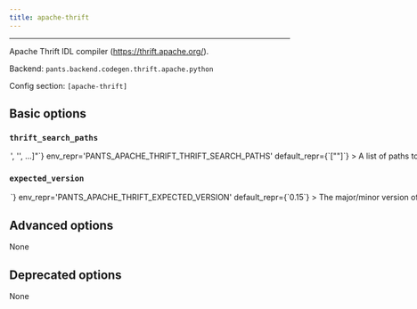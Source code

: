 ```yaml
---
title: apache-thrift
---
```



---

Apache Thrift IDL compiler (https://thrift.apache.org/).

Backend: <span className="color--primary">`pants.backend.codegen.thrift.apache.python`</span>

Config section: <span className="color--primary">`[apache-thrift]`</span>

<span className={styles.options}>

## Basic options

### `thrift_search_paths`

<Option
  cli_repr={`--apache-thrift-thrift-search-paths="['<str>', '<str>', ...]"`}
  env_repr='PANTS_APACHE_THRIFT_THRIFT_SEARCH_PATHS'
  default_repr={`["<PATH>"]`}
>
A list of paths to search for Thrift.

Specify absolute paths to directories with the `thrift` binary, e.g. `/usr/bin`. Earlier entries will be searched first.

The special string &#x27;&lt;PATH&gt;&#x27; will expand to the contents of the PATH env var.
</Option>

### `expected_version`

<Option
  cli_repr={`--apache-thrift-expected-version=<str>`}
  env_repr='PANTS_APACHE_THRIFT_EXPECTED_VERSION'
  default_repr={`0.15`}
>
The major/minor version of Apache Thrift that  you are using, such as `0.15`.

Pants will only use Thrift binaries from `--thrift-search-paths` that have the expected version, and it will error if none are found.

Do not include the patch version.
</Option>

## Advanced options

None

## Deprecated options

None

</span>